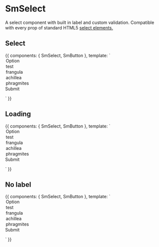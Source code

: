 
<Meta title="Components/SmSelect" component={SmSelect} />

# SmSelect

A select component with built in label and custom validation. Compatible with every prop of standard HTML5 [select elements.](https://developer.mozilla.org/en-US/docs/Web/HTML/Element/select)

<Props of={SmSelect} />

## Select

<Preview>
  <Story name="default" height="300px">
    {{
      components: { SmSelect, SmButton },
      template: `
      <form>
        <SmSelect label="Options" required style="{ height: '300px'}" placeholder="Select an option...">
          <option value="1">Option</option>
          <option value="2">test</option>
          <option value="3">frangula</option>
          <option value="4">achillea</option>
          <option value="5">phragmites</option>
        </SmSelect>
        <SmButton type="submit" kind="primary" class="mt2">Submit</SmButton>
      </form>
      `
    }}
  </Story>
</Preview>

## Loading

<Preview>
  <Story name="loading" height="300px">
    {{
      components: { SmSelect, SmButton },
      template: `
      <form>
        <SmSelect label="Options" loading required style="{ height: '300px'}" placeholder="Select an option...">
          <option value="1">Option</option>
          <option value="2">test</option>
          <option value="3">frangula</option>
          <option value="4">achillea</option>
          <option value="5">phragmites</option>
        </SmSelect>
        <SmButton type="submit" kind="primary" class="mt2">Submit</SmButton>
      </form>
      `
    }}
  </Story>
</Preview>

## No label

<Preview>
  <Story name="nolabel" height="300px">
    {{
      components: { SmSelect, SmButton },
      template: `
      <form>
        <SmSelect required placeholder="Select an option...">
          <option value="1">Option</option>
          <option value="2">test</option>
          <option value="3">frangula</option>
          <option value="4">achillea</option>
          <option value="5">phragmites</option>
        </SmSelect>
        <SmButton type="submit" kind="primary" class="mt2">Submit</SmButton>
      </form>
      `
    }}
  </Story>
</Preview>
